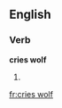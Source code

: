 ==English==

===Verb===
'''cries wolf'''

# {{third-person singular of|[[cry wolf]]}}

[[fr:cries wolf]]